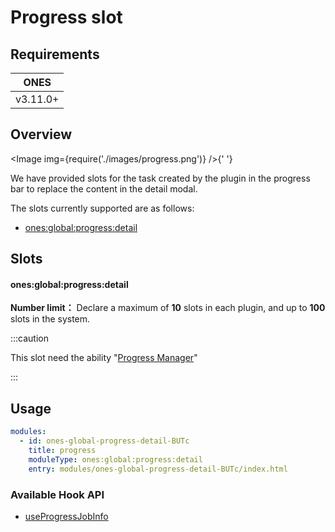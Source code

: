 
# Progress slot

## Requirements

| **ONES** |
| :------: |
| v3.11.0+ |

## Overview

<Image img={require('./images/progress.png')} />{' '}

We have provided slots for the task created by the plugin in the progress bar to replace the content in the detail modal.

The slots currently supported are as follows:

- [ones:global:progress:detail](#onesglobalprogressdetail)

## Slots

#### ones:global:progress:detail

**Number limit：** Declare a maximum of **10** slots in each plugin, and up to **100** slots in the system.

:::caution

This slot need the ability "[Progress Manager](../../../business/progress-manager/progress-manager.mdx)"

:::

## Usage

```yaml
modules:
  - id: ones-global-progress-detail-BUTc
    title: progress
    moduleType: ones:global:progress:detail
    entry: modules/ones-global-progress-detail-BUTc/index.html
```

### Available Hook API

- [useProgressJobInfo](../../../../reference/packages/store/store.md#useProgressJobInfo)
